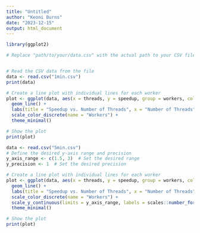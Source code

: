 ```yaml
---
title: "Untitled"
author: "Keoni Burns"
date: "2023-12-15"
output: html_document
---
```


```r
library(ggplot2)

# Replace "path/to/your/data.csv" with the actual path to your CSV file


# Read the CSV data from the file
data <- read.csv("1min.csv")
print(data)

# Create a line plot with individual lines for each worker
plot <- ggplot(data, aes(x = threads, y = speedup, group = workers, color = as.factor(workers))) +
  geom_line() +
  labs(title = "Speedup vs. Number of Threads", x = "Number of Threads", y = "Speedup", color = "Workers") +
  scale_color_discrete(name = "Workers") +
  theme_minimal()

# Show the plot
print(plot)

```

```r
data <- read.csv("5min.csv")
# Define the desired y-axis range and precision
y_axis_range <- c(1.5, 3)  # Set the desired range
y_precision <- 1  # Set the desired precision

# Create a line plot with individual lines for each worker
plot <- ggplot(data, aes(x = threads, y = speedup, group = workers, color = as.factor(workers))) +
  geom_line() +
  labs(title = "Speedup vs. Number of Threads", x = "Number of Threads", y = "Speedup", color = "Workers") +
  scale_color_discrete(name = "Workers") +
  scale_y_continuous(limits = y_axis_range, labels = scales::number_format(scale = y_precision)) +  # Set precision
  theme_minimal()

# Show the plot
print(plot)
```